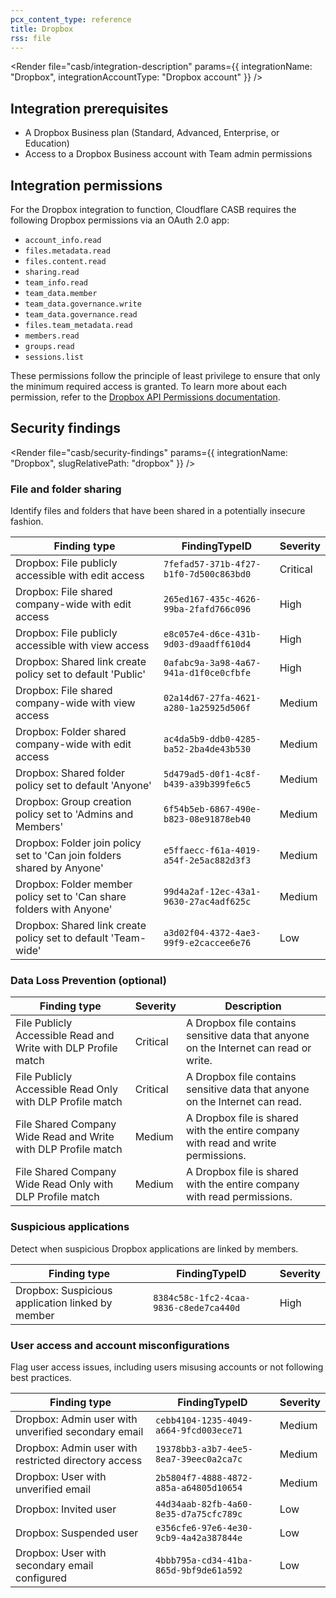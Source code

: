 ```yaml
---
pcx_content_type: reference
title: Dropbox
rss: file
---
```



<Render
  file="casb/integration-description"
  params={{ integrationName: "Dropbox", integrationAccountType: "Dropbox account" }}
/>

## Integration prerequisites

- A Dropbox Business plan (Standard, Advanced, Enterprise, or Education)
- Access to a Dropbox Business account with Team admin permissions

## Integration permissions

For the Dropbox integration to function, Cloudflare CASB requires the following Dropbox permissions via an OAuth 2.0 app:

- `account_info.read`
- `files.metadata.read`
- `files.content.read`
- `sharing.read`
- `team_info.read`
- `team_data.member`
- `team_data.governance.write`
- `team_data.governance.read`
- `files.team_metadata.read`
- `members.read`
- `groups.read`
- `sessions.list`

These permissions follow the principle of least privilege to ensure that only the minimum required access is granted. To learn more about each permission, refer to the [Dropbox API Permissions documentation](https://developers.dropbox.com/oauth-guide#dropbox-api-permissions).

## Security findings

<Render
  file="casb/security-findings"
  params={{ integrationName: "Dropbox", slugRelativePath: "dropbox" }}
/>

### File and folder sharing

Identify files and folders that have been shared in a potentially insecure fashion.

| Finding type                                                           | FindingTypeID                          | Severity |
| ---------------------------------------------------------------------- | -------------------------------------- | -------- |
| Dropbox: File publicly accessible with edit access                     | `7fefad57-371b-4f27-b1f0-7d500c863bd0` | Critical |
| Dropbox: File shared company-wide with edit access                     | `265ed167-435c-4626-99ba-2fafd766c096` | High     |
| Dropbox: File publicly accessible with view access                     | `e8c057e4-d6ce-431b-9d03-d9aadff610d4` | High     |
| Dropbox: Shared link create policy set to default 'Public'             | `0afabc9a-3a98-4a67-941a-d1f0ce0cfbfe` | High     |
| Dropbox: File shared company-wide with view access                     | `02a14d67-27fa-4621-a280-1a25925d506f` | Medium   |
| Dropbox: Folder shared company-wide with edit access                   | `ac4da5b9-ddb0-4285-ba52-2ba4de43b530` | Medium   |
| Dropbox: Shared folder policy set to default 'Anyone'                  | `5d479ad5-d0f1-4c8f-b439-a39b399fe6c5` | Medium   |
| Dropbox: Group creation policy set to 'Admins and Members'             | `6f54b5eb-6867-490e-b823-08e91878eb40` | Medium   |
| Dropbox: Folder join policy set to 'Can join folders shared by Anyone' | `e5ffaecc-f61a-4019-a54f-2e5ac882d3f3` | Medium   |
| Dropbox: Folder member policy set to 'Can share folders with Anyone'   | `99d4a2af-12ec-43a1-9630-27ac4adf625c` | Medium   |
| Dropbox: Shared link create policy set to default 'Team-wide'          | `a3d02f04-4372-4ae3-99f9-e2caccee6e76` | Low      |

### Data Loss Prevention (optional)

<Render file="casb/data-loss-prevention" />

| Finding type                                                   | Severity | Description                                                                           |
| -------------------------------------------------------------- | -------- | ------------------------------------------------------------------------------------- |
| File Publicly Accessible Read and Write with DLP Profile match | Critical | A Dropbox file contains sensitive data that anyone on the Internet can read or write. |
| File Publicly Accessible Read Only with DLP Profile match      | Critical | A Dropbox file contains sensitive data that anyone on the Internet can read.          |
| File Shared Company Wide Read and Write with DLP Profile match | Medium   | A Dropbox file is shared with the entire company with read and write permissions.     |
| File Shared Company Wide Read Only with DLP Profile match      | Medium   | A Dropbox file is shared with the entire company with read permissions.               |

### Suspicious applications

Detect when suspicious Dropbox applications are linked by members.

| Finding type                                     | FindingTypeID                          | Severity |
| ------------------------------------------------ | -------------------------------------- | -------- |
| Dropbox: Suspicious application linked by member | `8384c58c-1fc2-4caa-9836-c8ede7ca440d` | High     |

### User access and account misconfigurations

Flag user access issues, including users misusing accounts or not following best practices.

| Finding type                                         | FindingTypeID                          | Severity |
| ---------------------------------------------------- | -------------------------------------- | -------- |
| Dropbox: Admin user with unverified secondary email  | `cebb4104-1235-4049-a664-9fcd003ece71` | Medium   |
| Dropbox: Admin user with restricted directory access | `19378bb3-a3b7-4ee5-8ea7-39eec0a2ca7c` | Medium   |
| Dropbox: User with unverified email                  | `2b5804f7-4888-4872-a85a-a64805d10654` | Medium   |
| Dropbox: Invited user                                | `44d34aab-82fb-4a60-8e35-d7a75cfc789c` | Low      |
| Dropbox: Suspended user                              | `e356cfe6-97e6-4e30-9cb9-4a42a387844e` | Low      |
| Dropbox: User with secondary email configured        | `4bbb795a-cd34-41ba-865d-9bf9de61a592` | Low      |
